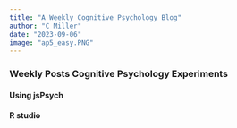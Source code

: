 ```yaml
---
title: "A Weekly Cognitive Psychology Blog"
author: "C Miller"
date: "2023-09-06"
image: "ap5_easy.PNG"
---
```


### Weekly Posts Cognitive Psychology Experiments

#### Using jsPsych

#### R studio
